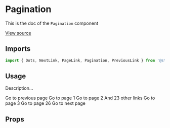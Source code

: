 <!--- Pagination.stories.mdx --->


<Meta title="Design System/Molecules/Pagination" component={Pagination} />

# Pagination

This is the doc of the `Pagination` component

[View source](https://github.com/strapi/parts/tree/develop/packages/strapi-parts/src/Pagination)

## Imports

```js
import { Dots, NextLink, PageLink, Pagination, PreviousLink } from '@strapi/parts/Pagination';
```

## Usage


Description...

<Canvas>
  <Story name="base">
    <Pagination activePage={1} pageCount={26}>
      <PreviousLink to="/1">Go to previous page</PreviousLink>
      <PageLink number={1} to="/1">
        Go to page 1
      </PageLink>
      <PageLink number={2} to="/2">
        Go to page 2
      </PageLink>
      <Dots>And 23 other links</Dots>
      <PageLink number={25} to="/25">
        Go to page 3
      </PageLink>
      <PageLink number={26} to="/26">
        Go to page 26
      </PageLink>
      <NextLink to="/3">Go to next page</NextLink>
    </Pagination>
  </Story>
</Canvas>


## Props

<ArgsTable of={Pagination} />
